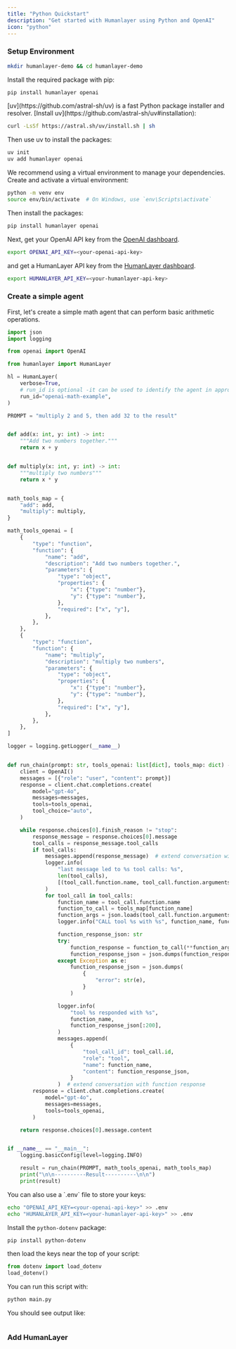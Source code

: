 ```yaml
---
title: "Python Quickstart"
description: "Get started with Humanlayer using Python and OpenAI"
icon: "python"
---
```



### Setup Environment

```bash
mkdir humanlayer-demo && cd humanlayer-demo
```

Install the required package with pip:

```bash
pip install humanlayer openai
```

<AccordionGroup>
<Accordion icon="sparkles" title="Using uv (faster alternative)">
  [uv](https://github.com/astral-sh/uv) is a fast Python package installer and resolver. 
  [Install uv](https://github.com/astral-sh/uv#installation):

  ```bash
  curl -LsSf https://astral.sh/uv/install.sh | sh
  ```

  Then use uv to install the packages:

  ```bash
  uv init
  uv add humanlayer openai
  ```
</Accordion>

<Accordion icon="terminal" title="Using a virtual environment">
  We recommend using a virtual environment to manage your dependencies. Create and activate a virtual environment:

  ```bash
  python -m venv env
  source env/bin/activate  # On Windows, use `env\Scripts\activate`
  ```

  Then install the packages:

  ```bash
  pip install humanlayer openai
  ```
</Accordion>
</AccordionGroup>


Next, get your OpenAI API key from the [OpenAI dashboard](https://platform.openai.com/api-keys).

```bash
export OPENAI_API_KEY=<your-openai-api-key>
```

and get a HumanLayer API key from the [HumanLayer dashboard](https://app.humanlayer.dev).

```bash
export HUMANLAYER_API_KEY=<your-humanlayer-api-key>
```

### Create a simple agent

First, let's create a simple math agent that can perform basic arithmetic operations. 

<Accordion icon="file" title="main.py">

```python
import json
import logging

from openai import OpenAI

from humanlayer import HumanLayer

hl = HumanLayer(
    verbose=True,
    # run_id is optional -it can be used to identify the agent in approval history
    run_id="openai-math-example",
)

PROMPT = "multiply 2 and 5, then add 32 to the result"


def add(x: int, y: int) -> int:
    """Add two numbers together."""
    return x + y


def multiply(x: int, y: int) -> int:
    """multiply two numbers"""
    return x * y


math_tools_map = {
    "add": add,
    "multiply": multiply,
}

math_tools_openai = [
    {
        "type": "function",
        "function": {
            "name": "add",
            "description": "Add two numbers together.",
            "parameters": {
                "type": "object",
                "properties": {
                    "x": {"type": "number"},
                    "y": {"type": "number"},
                },
                "required": ["x", "y"],
            },
        },
    },
    {
        "type": "function",
        "function": {
            "name": "multiply",
            "description": "multiply two numbers",
            "parameters": {
                "type": "object",
                "properties": {
                    "x": {"type": "number"},
                    "y": {"type": "number"},
                },
                "required": ["x", "y"],
            },
        },
    },
]

logger = logging.getLogger(__name__)


def run_chain(prompt: str, tools_openai: list[dict], tools_map: dict) -> str:
    client = OpenAI()
    messages = [{"role": "user", "content": prompt}]
    response = client.chat.completions.create(
        model="gpt-4o",
        messages=messages,
        tools=tools_openai,
        tool_choice="auto",
    )

    while response.choices[0].finish_reason != "stop":
        response_message = response.choices[0].message
        tool_calls = response_message.tool_calls
        if tool_calls:
            messages.append(response_message)  # extend conversation with assistant's reply
            logger.info(
                "last message led to %s tool calls: %s",
                len(tool_calls),
                [(tool_call.function.name, tool_call.function.arguments) for tool_call in tool_calls],
            )
            for tool_call in tool_calls:
                function_name = tool_call.function.name
                function_to_call = tools_map[function_name]
                function_args = json.loads(tool_call.function.arguments)
                logger.info("CALL tool %s with %s", function_name, function_args)

                function_response_json: str
                try:
                    function_response = function_to_call(**function_args)
                    function_response_json = json.dumps(function_response)
                except Exception as e:
                    function_response_json = json.dumps(
                        {
                            "error": str(e),
                        }
                    )

                logger.info(
                    "tool %s responded with %s",
                    function_name,
                    function_response_json[:200],
                )
                messages.append(
                    {
                        "tool_call_id": tool_call.id,
                        "role": "tool",
                        "name": function_name,
                        "content": function_response_json,
                    }
                )  # extend conversation with function response
        response = client.chat.completions.create(
            model="gpt-4o",
            messages=messages,
            tools=tools_openai,
        )

    return response.choices[0].message.content


if __name__ == "__main__":
    logging.basicConfig(level=logging.INFO)

    result = run_chain(PROMPT, math_tools_openai, math_tools_map)
    print("\n\n----------Result----------\n\n")
    print(result)

```

</Accordion>



<Accordion icon="key" title="Using a .env file">
  You can also use a `.env` file to store your keys:

  ```bash
  echo "OPENAI_API_KEY=<your-openai-api-key>" >> .env
  echo "HUMANLAYER_API_KEY=<your-humanlayer-api-key>" >> .env
  ```

  Install the `python-dotenv` package:

  ```bash
  pip install python-dotenv
  ```

  then load the keys near the top of your script:

  ```python
  from dotenv import load_dotenv
  load_dotenv()
  ```
</Accordion>

You can run this script with:

```bash
python main.py
```


You should see output like:

```

```


### Add HumanLayer